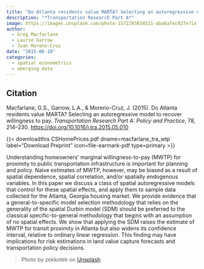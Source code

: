```yaml
---
title: "Do Atlanta residents value MARTA? Selecting an autoregressive model to recover willingness to pay"
description: "*Transportation Research Part A*"
image: https://images.unsplash.com/photo-1572293834521-aba6afec927e?ixlib=rb-4.0.3&ixid=M3wxMjA3fDB8MHxwaG90by1wYWdlfHx8fGVufDB8fHx8fA%3D%3D&auto=format&fit=crop&w=1289&q=80
author: 
  - Greg Macfarlane
  - Laurie Garrow
  - Juan Moreno-Cruz
date: "2015-06-10"
categories:
  - spatial econometrics
  - emerging data
---
```


::: {.callout-note appearance="simple"}

## Citation

Macfarlane, G.S., Garrow, L.A., & Moreno-Cruz, J. (2015). Do Atlanta residents value MARTA? Selecting an autoregressive model to recover willingness to pay. *Transportation Research Part A: Policy and Practice*, 78, 214–230. <https://doi.org/10.1016/j.tra.2015.05.010>

:::

{{< downloadthis CSHomePrices.pdf dname=macfarlane_tra_wtp label="Download Preprint" icon=file-earmark-pdf type=primary >}}

Understanding homeowners’ marginal willingness-to-pay (MWTP) for proximity to public transportation infrastructure is important for planning and policy. Naïve estimates of MWTP, however, may be biased as a result of spatial dependence, spatial correlation, and/or spatially endogenous variables. In this paper we discuss a class of spatial autoregressive models that control for these spatial effects, and apply them to sample data collected for the Atlanta, Georgia housing market. We provide evidence that a general-to-specific model selection methodology that relies on the generality of the spatial Durbin model (SDM) should be preferred to the classical specific-to-general methodology that begins with an assumption of no spatial effects. We show that applying the SDM raises the estimate of MWTP for transit proximity in Atlanta but also widens its confidence interval, relative to ordinary linear regression. This finding may have implications for risk estimations in land value capture forecasts and transportation policy decisions.

> Photo by zekkotek on [Unsplash](https://unsplash.com/photos/UPEw-79TeH0)